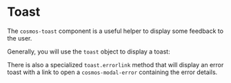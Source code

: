 
<Meta of={ToastStories} />

# Toast
The `cosmos-toast` component is a useful helper to display some feedback to the user.

<Canvas of={ToastStories.Info} />

<Canvas of={ToastStories.Success} />

<Canvas of={ToastStories.Error} />

Generally, you will use the `toast` object to display a toast:

<Canvas of={ToastStories.SpawnToast} />

There is also a specialized `toast.errorlink` method that will display an error
toast with a link to open a `cosmos-modal-error` containing the error details.

<Canvas of={ToastStories.ErrorLink} />
